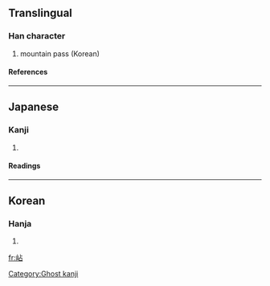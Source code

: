 ==Translingual==
===Han character===
{{Han char|rn=46|rad=山|as=05|sn=8|four=|canj=山卜口 (UYR)}}
# mountain pass (Korean)
====References====
{{Han ref|kx=0310.071|dj=0610.130|hdz=10766.101|uh=5CBE|ud=23742}}
----
==Japanese==
===Kanji===
{{ja-kanji|grade=|rs=山05}}
# {{defn|Japanese}} 
====Readings====
{{ja-readings|on=[[せん]] (sen), [[ちょう]] (chō)|kun=[[やま]] (yama)}}
----
==Korean==
===Hanja===
{{ko-hanja|hangeul=점|rv=jeom|mr=chŏm}}
# {{defn|Korean}}

[[fr:岾]]
[[Category:Ghost kanji]]